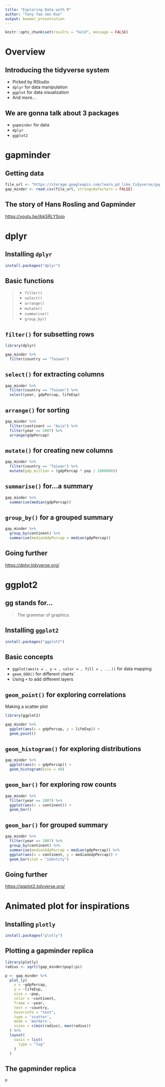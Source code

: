 ```yaml
---
title: "Exploring Data with R"
author: "Tony Yao-Jen Kuo"
output: beamer_presentation
---
```


```r
knitr::opts_chunk$set(results = "hold", message = FALSE)
```

# Overview

## Introducing the tidyverse system

- Picked by RStudio
- `dplyr` for data manipulation
- `ggplot` for data visualization
- And more...

## We are gonna talk about 3 packages

- `gapminder` for data
- `dplyr`
- `ggplot2`

# gapminder

## Getting data

```r
file_url <- "https://storage.googleapis.com/learn_pd_like_tidyverse/gapminder.csv"
gap_minder <- read.csv(file_url, stringsAsFactors = FALSE)
```

## The story of Hans Rosling and Gapminder

<https://youtu.be/jbkSRLYSojo>

# dplyr

## Installing `dplyr`

```r
install.packages("dplyr")
```

## Basic functions

>- `filter()`
>- `select()`
>- `arrange()`
>- `mutate()`
>- `summarise()`
>- `group_by()`

## `filter()` for subsetting rows

```r
library(dplyr)

gap_minder %>% 
  filter(country == "Taiwan")
```

## `select()` for extracting columns

```r
gap_minder %>%
  filter(country == "Taiwan") %>% 
  select(year, gdpPercap, lifeExp)
```

## `arrange()` for sorting

```r
gap_minder %>% 
  filter(continent == "Asia") %>% 
  filter(year == 2007) %>% 
  arrange(gdpPercap)
```

## `mutate()` for creating new columns

```r
gap_minder %>% 
  filter(country == "Taiwan") %>% 
  mutate(gdp_million = (gdpPercap * pop / 1000000))
```

## `summarise()` for...a summary

```r
gap_minder %>% 
  summarise(median(gdpPercap))
```

## `group_by()` for a grouped summary

```r
gap_minder %>% 
  group_by(continent) %>% 
  summarise(medianGdpPercap = median(gdpPercap))
```

## Going further

<https://dplyr.tidyverse.org/>

# ggplot2

## gg stands for...

> The grammar of graphics.

## Installing `ggplot2`

```r
install.packages("ggplot2")
```

## Basic concepts

- `ggplot(aes(x = , y = , color = , fill = , ...))` for data mapping
- `geom_OOO()` for different charts`
- Using `+` to add different layers

## `geom_point()` for exploring correlations

Making a scatter plot

```r
library(ggplot2)

gap_minder %>% 
  ggplot(aes(x = gdpPercap, y = lifeExp)) +
  geom_point()
```

## `geom_histogram()` for exploring distributions

```r
gap_minder %>% 
  ggplot(aes(x = gdpPercap)) +
  geom_histogram(bins = 40)
```

## `geom_bar()` for exploring row counts

```r
gap_minder %>% 
  filter(year == 2007) %>%
  ggplot(aes(x = continent)) +
  geom_bar()
```

## `geom_bar()` for grouped summary

```r
gap_minder %>% 
  filter(year == 2007) %>% 
  group_by(continent) %>% 
  summarise(medianGdpPercap = median(gdpPercap)) %>% 
  ggplot(aes(x = continent, y = medianGdpPercap)) +
  geom_bar(stat = "identity")
```

## Going further

<https://ggplot2.tidyverse.org/>

# Animated plot for inspirations

## Installing `plotly`

```r
install.packages("plotly")
```

## Plotting a gapminder replica

```r
library(plotly)
radius <- sqrt((gap_minder$pop)/pi)

p <- gap_minder %>%
  plot_ly(
    x = ~gdpPercap, 
    y = ~lifeExp, 
    size = ~pop, 
    color = ~continent, 
    frame = ~year, 
    text = ~country, 
    hoverinfo = "text",
    type = 'scatter',
    mode = 'markers',
    sizes = c(min(radius), max(radius))
  ) %>%
  layout(
    xaxis = list(
      type = "log"
    )
  )
```

## The gapminder replica

```r
p
```